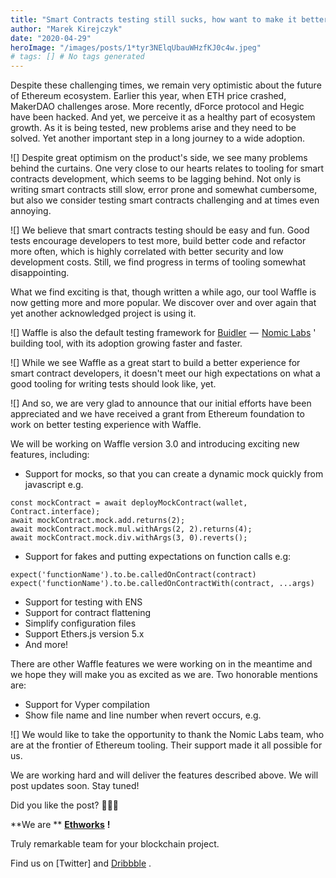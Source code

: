 ```yaml
---
title: "Smart Contracts testing still sucks, how want to make it better"
author: "Marek Kirejczyk"
date: "2020-04-29"
heroImage: "/images/posts/1*tyr3NElqUbauWHzfKJ0c4w.jpeg"
# tags: [] # No tags generated
---
```


Despite these challenging times, we remain very optimistic about the future of Ethereum ecosystem. Earlier this year, when ETH price crashed, MakerDAO challenges arose. More recently, dForce protocol and Hegic have been hacked. And yet, we perceive it as a healthy part of ecosystem growth. As it is being tested, new problems arise and they need to be solved. Yet another important step in a long journey to a wide adoption.

![]
Despite great optimism on the product's side, we see many problems behind the curtains. One very close to our hearts relates to tooling for smart contracts development, which seems to be lagging behind. Not only is writing smart contracts still slow, error prone and somewhat cumbersome, but also we consider testing smart contracts challenging and at times even annoying.

![]
We believe that smart contracts testing should be easy and fun. Good tests encourage developers to test more, build better code and refactor more often, which is highly correlated with better security and low development costs. Still, we find progress in terms of tooling somewhat disappointing.

What we find exciting is that, though written a while ago, our tool Waffle is now getting more and more popular. We discover over and over again that yet another acknowledged project is using it.

![]
Waffle is also the default testing framework for [Buidler](https://buidler.dev/)  —  [Nomic Labs](https://nomiclabs.io/) ' building tool, with its adoption growing faster and faster.

![]
While we see Waffle as a great start to build a better experience for smart contract developers, it doesn't meet our high expectations on what a good tooling for writing tests should look like, yet.

![]
And so, we are very glad to announce that our initial efforts have been appreciated and we have received a grant from Ethereum foundation to work on better testing experience with Waffle.

We will be working on Waffle version 3.0 and introducing exciting new features, including:

- Support for mocks, so that you can create a dynamic mock quickly from javascript e.g.


```
const mockContract = await deployMockContract(wallet, Contract.interface);
await mockContract.mock.add.returns(2);
await mockContract.mock.mul.withArgs(2, 2).returns(4);
await mockContract.mock.div.withArgs(3, 0).reverts();
```

- Support for fakes and putting expectations on function calls e.g:


```
expect('functionName').to.be.calledOnContract(contract)
expect('functionName').to.be.calledOnContractWith(contract, ...args)
```

- Support for testing with ENS
- Support for contract flattening
- Simplify configuration files
- Support Ethers.js version 5.x
- And more!

There are other Waffle features we were working on in the meantime and we hope they will make you as excited as we are. Two honorable mentions are:

- Support for Vyper compilation
- Show file name and line number when revert occurs, e.g.

![]
We would like to take the opportunity to thank the Nomic Labs team, who are at the frontier of Ethereum tooling. Their support made it all possible for us.

We are working hard and will deliver the features described above. We will post updates soon. Stay tuned!

Did you like the post? 👏👏👏

**We are ** [**Ethworks**](https://ethworks.io/) **!**

Truly remarkable team for your blockchain project.

Find us on [Twitter]
and [Dribbble](https://dribbble.com/ethworks) .